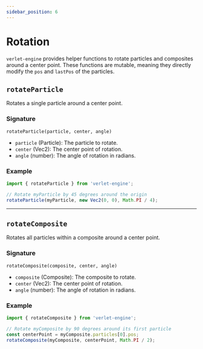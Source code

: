 ```yaml
---
sidebar_position: 6
---
```


# Rotation

`verlet-engine` provides helper functions to rotate particles and composites around a center point. These functions are mutable, meaning they directly modify the `pos` and `lastPos` of the particles.

## `rotateParticle`

Rotates a single particle around a center point.

### Signature
`rotateParticle(particle, center, angle)`

- `particle` (Particle): The particle to rotate.
- `center` (Vec2): The center point of rotation.
- `angle` (number): The angle of rotation in radians.

### Example
```javascript
import { rotateParticle } from 'verlet-engine';

// Rotate myParticle by 45 degrees around the origin
rotateParticle(myParticle, new Vec2(0, 0), Math.PI / 4);
```

---

## `rotateComposite`

Rotates all particles within a composite around a center point.

### Signature
`rotateComposite(composite, center, angle)`

- `composite` (Composite): The composite to rotate.
- `center` (Vec2): The center point of rotation.
- `angle` (number): The angle of rotation in radians.

### Example
```javascript
import { rotateComposite } from 'verlet-engine';

// Rotate myComposite by 90 degrees around its first particle
const centerPoint = myComposite.particles[0].pos;
rotateComposite(myComposite, centerPoint, Math.PI / 2);
```
